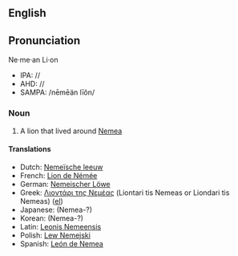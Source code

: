 {{Wikipedia}}
==English==
==Pronunciation==
Ne·me·an Li·on
*IPA: //
*AHD: //
*SAMPA: /nēmēän līŏn/

=== Noun ===
#A lion that lived around [[Nemea]]

==== Translations ====
*Dutch: [[Nemeïsche leeuw]]
*French: [[Lion de Némée]]
*German: [[Nemeischer Löwe]]
*Greek: [[Λιοντάρι της Νεμέας]] (Liontari tis Nemeas or Liondari tis Nemeas) ([[:el:Λιοντάρι της Νεμέας|el]])
*Japanese:<!-- [[]]--> (Nemea-?)
*Korean:<!-- [[]]--> (Nemea-?)
*Latin: [[Leonis Nemeensis]]
*Polish: [[Lew Nemejski]]
*Spanish: [[León de Nemea]]